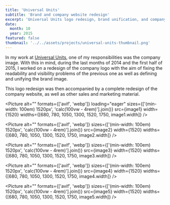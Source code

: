 ```yaml
---
title: 'Universal Units'
subtitle: 'Brand and company website redesign'
excerpt: 'Universal Units logo redesign, brand unification, and company website design.'
date:
  month: 10
  year: 2015
featured: false
thumbnail: '../../assets/projects/universal-units-thumbnail.png'
---
```



In my work at [Universal Units](https://universalunits.com), one of my responsibilities was the company image. With this in mind, during the last months of 2014 and the first half of 2015, I worked on a redesign of the company logo with the aim of fixing the readability and visibility problems of the previous one as well as defining and unifying the brand image.

This logo redesign was then accompanied by a complete redesign of the company website, as well as other sales and marketing material.

<Picture
  alt=""
  formats={['avif', 'webp']}
  loading="eager"
  sizes={['(min-width: 100em) 1520px', 'calc(100vw - 4rem)'].join()}
  src={image1}
  width={1520}
  widths={[680, 780, 1050, 1300, 1520, 1750, image1.width]}
/>

<Picture
  alt=""
  formats={['avif', 'webp']}
  sizes={['(min-width: 100em) 1520px', 'calc(100vw - 4rem)'].join()}
  src={image2}
  width={1520}
  widths={[680, 780, 1050, 1300, 1520, 1750, image2.width]}
/>

<Picture
  alt=""
  formats={['avif', 'webp']}
  sizes={['(min-width: 100em) 1520px', 'calc(100vw - 4rem)'].join()}
  src={image3}
  width={1520}
  widths={[680, 780, 1050, 1300, 1520, 1750, image3.width]}
/>

<Picture
  alt=""
  formats={['avif', 'webp']}
  sizes={['(min-width: 100em) 1520px', 'calc(100vw - 4rem)'].join()}
  src={image4}
  width={1520}
  widths={[680, 780, 1050, 1300, 1520, 1750, image4.width]}
/>

<Picture
  alt=""
  formats={['avif', 'webp']}
  sizes={['(min-width: 100em) 1520px', 'calc(100vw - 4rem)'].join()}
  src={image5}
  width={1520}
  widths={[680, 780, 1050, 1300, 1520, 1750, image5.width]}
/>
